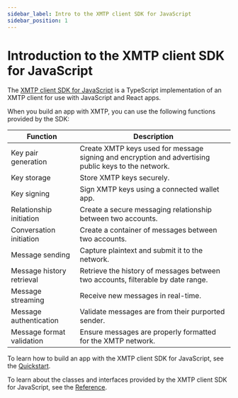 ```yaml
---
sidebar_label: Intro to the XMTP client SDK for JavaScript
sidebar_position: 1
---
```


# Introduction to the XMTP client SDK for JavaScript

The [XMTP client SDK for JavaScript](https://github.com/xmtp/xmtp-js) is a TypeScript implementation of an XMTP client for use with JavaScript and React apps.

When you build an app with XMTP, you can use the following functions provided by the SDK:

| Function | Description |
| --- | --- |
| Key pair generation | Create XMTP keys used for message signing and encryption and advertising public keys to the network. |
| Key storage | Store XMTP keys securely. |
| Key signing | Sign XMTP keys using a connected wallet app. |
| Relationship initiation | Create a secure messaging relationship between two accounts. |
| Conversation initiation | Create a container of messages between two accounts. |
| Message sending | Capture plaintext and submit it to the network. |
| Message history retrieval | Retrieve the history of messages between two accounts, filterable by date range. |
| Message streaming | Receive new messages in real-time. |
| Message authentication | Validate messages are from their purported sender. |
| Message format validation | Ensure messages are properly formatted for the XMTP network. |

To learn how to build an app with the XMTP client SDK for JavaScript, see the [Quickstart](/docs/client-sdk/javascript/tutorials/quickstart).

To learn about the classes and interfaces provided by the XMTP client SDK for JavaScript, see the [Reference](/docs/client-sdk/javascript/reference/classes/Client).

<Feedback url="https://github.com/orgs/xmtp/discussions/categories/q-a"/>
